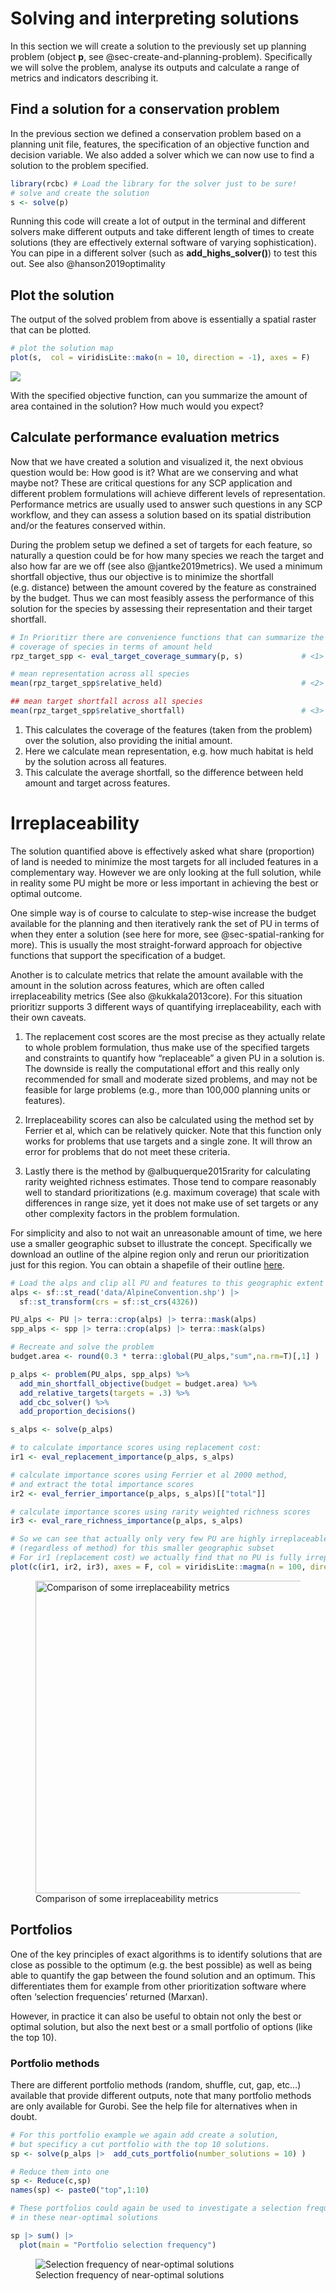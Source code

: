 # Solving and interpreting solutions {#sec-solving-and-interpreting-solutions}

In this section we will create a solution to the previously set up planning problem (object **p**, see @sec-create-and-planning-problem). Specifically we will solve the problem, analyse its outputs and calculate a range of metrics and indicators describing it.

## Find a solution for a conservation problem

In the previous section we defined a conservation problem based on a planning unit file, features, the specification of an objective function and decision variable. We also added a solver which we can now use to find a solution to the problem specified.

```r
library(rcbc) # Load the library for the solver just to be sure!
# solve and create the solution 
s <- solve(p) 
```

Running this code will create a lot of output in the terminal and different solvers make different outputs and take different length of times to create solutions (they are effectively external software of varying sophistication). You can pipe in a different solver (such as **add_highs_solver()**) to test this out. See also @hanson2019optimality

## Plot the solution

The output of the solved problem from above is essentially a spatial raster that can be plotted.

```r

# plot the solution map
plot(s,  col = viridisLite::mako(n = 10, direction = -1), axes = F)

```

![](/figures/solution_0.PNG)

::: {#task}
With the specified objective function, can you summarize the amount of area contained in the solution? How much would you expect?
:::

## Calculate performance evaluation metrics

Now that we have created a solution and visualized it, the next obvious question would be: How good is it? What are we conserving and what maybe not? These are critical questions for any SCP application and different problem formulations will achieve different levels of representation. Performance metrics are usually used to answer such questions in any SCP workflow, and they can assess a solution based on its spatial distribution and/or the features conserved within.

During the problem setup we defined a set of targets for each feature, so naturally a question could be for how many species we reach the target and also how far are we off (see also @jantke2019metrics). We used a minimum shortfall objective, thus our objective is to minimize the shortfall (e.g. distance) between the amount covered by the feature as constrained by the budget. Thus we can most feasibly assess the performance of this solution for the species by assessing their representation and their target shortfall.

```r
# In Prioritizr there are convenience functions that can summarize the 
# coverage of species in terms of amount held 
rpz_target_spp <- eval_target_coverage_summary(p, s)             # <1>

# mean representation across all species 
mean(rpz_target_spp$relative_held)                               # <2>

## mean target shortfall across all species 
mean(rpz_target_spp$relative_shortfall)                          # <3>

```

1.  This calculates the coverage of the features (taken from the problem) over the solution, also providing the initial amount.
2.  Here we calculate mean representation, e.g. how much habitat is held by the solution across all features.
3.  This calculate the average shortfall, so the difference between held amount and target across features.

# Irreplaceability

The solution quantified above is effectively asked what share (proportion) of land is needed to minimize the most targets for all included features in a complementary way. However we are only looking at the full solution, while in reality some PU might be more or less important in achieving the best or optimal outcome.

One simple way is of course to calculate to step-wise increase the budget available for the planning and then iteratively rank the set of PU in terms of when they enter a solution (see here for more, see @sec-spatial-ranking for more). This is usually the most straight-forward approach for objective functions that support the specification of a budget.

Another is to calculate metrics that relate the amount available with the amount in the solution across features, which are often called irreplaceability metrics (See also @kukkala2013core). For this situation prioritizr supports 3 different ways of quantifying irreplaceability, each with their own caveats.

1.  The replacement cost scores are the most precise as they actually relate to whole problem formulation, thus make use of the specified targets and constraints to quantify how "replaceable" a given PU in a solution is. The downside is really the computational effort and this really only recommended for small and moderate sized problems, and may not be feasible for large problems (e.g., more than 100,000 planning units or features).

2.  Irreplaceability scores can also be calculated using the method set by Ferrier et al, which can be relatively quicker. Note that this function only works for problems that use targets and a single zone. It will throw an error for problems that do not meet these criteria.

3.  Lastly there is the method by @albuquerque2015rarity for calculating rarity weighted richness estimates. Those tend to compare reasonably well to standard prioritizations (e.g. maximum coverage) that scale with differences in range size, yet it does not make use of set targets or any other complexity factors in the problem formulation.

For simplicity and also to not wait an unreasonable amount of time, we here use a smaller geographic subset to illustrate the concept. Specifically we download an outline of the alpine region only and rerun our prioritization just for this region. You can obtain a shapefile of their outline [here](https://esdac.jrc.ec.europa.eu/projects/Alpsis/alpine_region_gis_data.html "Alpine regions").

```r
# Load the alps and clip all PU and features to this geographic extent
alps <- sf::st_read('data/AlpineConvention.shp') |>
  sf::st_transform(crs = sf::st_crs(4326))

PU_alps <- PU |> terra::crop(alps) |> terra::mask(alps)
spp_alps <- spp |> terra::crop(alps) |> terra::mask(alps)

# Recreate and solve the problem
budget.area <- round(0.3 * terra::global(PU_alps,"sum",na.rm=T)[,1] )               

p_alps <- problem(PU_alps, spp_alps) %>%                    
  add_min_shortfall_objective(budget = budget.area) %>%     
  add_relative_targets(targets = .3) %>%                   
  add_cbc_solver() %>%                                    
  add_proportion_decisions() 

s_alps <- solve(p_alps)

# to calculate importance scores using replacement cost: 
ir1 <- eval_replacement_importance(p_alps, s_alps)

# calculate importance scores using Ferrier et al 2000 method,
# and extract the total importance scores
ir2 <- eval_ferrier_importance(p_alps, s_alps)[["total"]]

# calculate importance scores using rarity weighted richness scores
ir3 <- eval_rare_richness_importance(p_alps, s_alps)

# So we can see that actually only very few PU are highly irreplaceable
# (regardless of method) for this smaller geographic subset
# For ir1 (replacement cost) we actually find that no PU is fully irreplaceable
plot(c(ir1, ir2, ir3), axes = F, col = viridisLite::magma(n = 100, direction =-1))
```

![Comparison of some irreplaceability metrics](/figures/irreplaceability_comparison.png){width="500"}

## Portfolios

One of the key principles of exact algorithms is to identify solutions that are close as possible to the optimum (e.g. the best possible) as well as being able to quantify the gap between the found solution and an optimum. This differentiates them for example from other prioritization software where often 'selection frequencies' returned (Marxan).

However, in practice it can also be useful to obtain not only the best or optimal solution, but also the next best or a small portfolio of options (like the top 10).

::: callout-note
### Portfolio methods

There are different portfolio methods (random, shuffle, cut, gap, etc...) available that provide different outputs, note that many portfolio methods are only available for Gurobi. See the help file for alternatives when in doubt.
:::

```r

# For this portfolio example we again add create a solution,
# but specificy a cut portfolio with the top 10 solutions.
sp <- solve(p_alps |>  add_cuts_portfolio(number_solutions = 10) ) 

# Reduce them into one
sp <- Reduce(c,sp)
names(sp) <- paste0("top",1:10)

# These portfolios could again be used to investigate a selection frequency
# in these near-optimal solutions 

sp |> sum() |> 
  plot(main = "Portfolio selection frequency")

```

![Selection frequency of near-optimal solutions](/figures/irreplaceability_portfolioselection.png)
